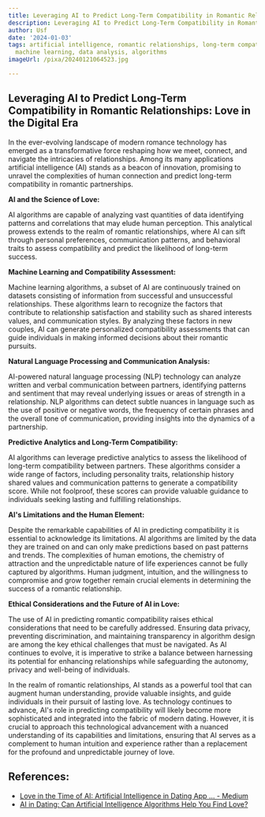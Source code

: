 ```yaml
---
title: Leveraging AI to Predict Long-Term Compatibility in Romantic Relationships
description: Leveraging AI to Predict Long-Term Compatibility in Romantic Relationships
author: Usf
date: '2024-01-03'
tags: artificial intelligence, romantic relationships, long-term compatibility, prediction,
  machine learning, data analysis, algorithms
imageUrl: /pixa/20240121064523.jpg

---
```

## Leveraging AI to Predict Long-Term Compatibility in Romantic Relationships: Love in  the Digital Era

In the ever-evolving landscape of modern romance technology has emerged as a  transformative force reshaping how we meet,  connect, and navigate the intricacies of relationships. Among  its many applications artificial intelligence (AI) stands as a beacon of innovation, promising to unravel the complexities of  human  connection and  predict long-term compatibility in  romantic partnerships.

**AI  and the Science of Love:**

AI algorithms are capable of  analyzing vast quantities of data identifying patterns and correlations that may elude human perception. This analytical prowess extends to the realm of romantic relationships, where AI can  sift through personal preferences, communication patterns, and behavioral traits to assess compatibility and predict the likelihood of long-term success.

**Machine Learning and Compatibility Assessment:**

Machine  learning algorithms,  a subset of AI are  continuously trained on datasets consisting of information from successful and unsuccessful relationships. These algorithms learn to recognize the factors that contribute to relationship satisfaction and stability such as shared interests values, and communication styles. By analyzing these factors in new couples, AI can generate personalized compatibility assessments that can guide individuals in making informed decisions about their romantic pursuits.

**Natural Language Processing and Communication Analysis:**

AI-powered natural language processing (NLP) technology can  analyze  written and  verbal communication between partners, identifying patterns and sentiment that may reveal underlying issues or  areas  of strength in a relationship. NLP algorithms can detect subtle nuances in language such as the use of  positive or negative words, the frequency  of certain phrases and the overall tone  of communication, providing insights into the dynamics of a partnership.

**Predictive Analytics and Long-Term Compatibility:**

AI algorithms can leverage predictive analytics to assess the likelihood of long-term compatibility between partners. These algorithms consider a wide range of factors, including  personality traits, relationship history shared values and communication patterns to generate a compatibility score. While not foolproof,  these scores can provide valuable guidance to individuals seeking lasting and fulfilling relationships.

**AI's Limitations and  the Human Element:**

Despite the remarkable capabilities of AI in predicting compatibility it is  essential to  acknowledge its limitations. AI algorithms are limited by the data they are trained on and can  only  make predictions based on past patterns and trends. The complexities of human emotions, the chemistry of attraction and the unpredictable nature  of life experiences  cannot be fully captured by algorithms. Human  judgment, intuition, and  the willingness to compromise and grow together remain crucial elements in determining the success  of a romantic  relationship.

**Ethical Considerations and the Future of AI in Love:**

The use of AI in predicting romantic compatibility raises ethical considerations that need to  be carefully addressed. Ensuring  data privacy, preventing discrimination, and maintaining transparency  in algorithm design are among the key ethical challenges that must be navigated. As AI continues to  evolve, it  is imperative to strike a balance  between harnessing  its potential for enhancing relationships while safeguarding the autonomy, privacy and well-being of  individuals.

In  the realm of romantic relationships, AI stands as a powerful tool that can augment human understanding, provide valuable insights,  and guide individuals  in their pursuit  of lasting love. As  technology continues to advance, AI's role in predicting compatibility will likely become more sophisticated and integrated into the fabric  of  modern dating. However, it is crucial to approach this  technological advancement with a nuanced  understanding of its capabilities and limitations, ensuring that AI serves  as a complement  to human intuition and experience rather than a replacement for the profound and unpredictable  journey  of  love.

## References:
- [Love in the Time of AI: Artificial Intelligence in Dating App ... - Medium](https://medium.com/@alenamage/love-in-the-time-of-ai-artificial-intelligence-in-dating-app-development-4230d2ddea2c)
- [AI in Dating: Can Artificial Intelligence Algorithms Help You Find Love?](https://datarootlabs.com/blog/ai-in-dating-can-algorithms-help-you-find-love)
